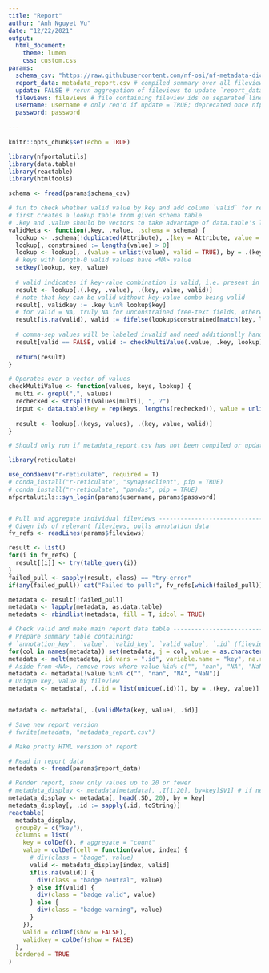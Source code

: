 ---
title: "Report"
author: "Anh Nguyet Vu"
date: "12/22/2021"
output: 
  html_document:
    theme: lumen
    css: custom.css
params:
  schema_csv: "https://raw.githubusercontent.com/nf-osi/nf-metadata-dictionary/main/NF.csv"
  report_data: metadata_report.csv # compiled summary over all fileviews
  update: FALSE # rerun aggregation of fileviews to update `report_data`
  fileviews: fileviews # file containing fileview ids on separated lines
  username: username # only req'd if update = TRUE; deprecated once nfportalutils uses authtoken by default
  password: password
  
---

```{r setup, include=FALSE}
knitr::opts_chunk$set(echo = TRUE)

library(nfportalutils)
library(data.table)
library(reactable)
library(htmltools)

schema <- fread(params$schema_csv)

# fun to check whether valid value by key and add column `valid` for result
# first creates a lookup table from given schema table
# .key and .value should be vectors to take advantage of data.table's lookup
validMeta <- function(.key, .value, .schema = schema) {
  lookup <- .schema[!duplicated(Attribute), .(key = Attribute, value = strsplit(`Valid Values`, split = ", ?"))]
  lookup[, constrained := lengths(value) > 0]
  lookup <- lookup[, .(value = unlist(value), valid = TRUE), by = .(key, constrained)] 
  # keys with length-0 valid values have <NA> value
  setkey(lookup, key, value)
  
  # valid indicates if key-value combination is valid, i.e. present in lookup
  result <- lookup[.(.key, .value), .(key, value, valid)]
  # note that key can be valid without key-value combo being valid
  result[, validkey := .key %in% lookup$key]
  # for valid = NA, truly NA for unconstrained free-text fields, otherwise not valid
  result[is.na(valid), valid := fifelse(lookup$constrained[match(key, lookup$key)], FALSE, NA)]
  
  # comma-sep values will be labeled invalid and need additionally handling
  result[valid == FALSE, valid := checkMultiValue(.value, .key, lookup)]
  
  return(result)
}

# Operates over a vector of values 
checkMultiValue <- function(values, keys, lookup) {
  multi <- grepl(",", values)
  rechecked <- strsplit(values[multi], ", ?")
  input <- data.table(key = rep(keys, lengths(rechecked)), value = unlist(rechecked), rechecked = values[multi])
  
  result <- lookup[.(keys, values), .(key, value, valid)]
}

```


```{r compile, include=FALSE, eval=params$update}

# Should only run if metadata_report.csv has not been compiled or update is forced

library(reticulate)

use_condaenv("r-reticulate", required = T) 
# conda_install("r-reticulate", "synapseclient", pip = TRUE)
# conda_install("r-reticulate", "pandas", pip = TRUE)
nfportalutils::syn_login(params$username, params$password) 


# Pull and aggregate individual fileviews --------------------------------------#
# Given ids of relevant fileviews, pulls annotation data
fv_refs <- readLines(params$fileviews)

result <- list()
for(i in fv_refs) {
  result[[i]] <- try(table_query(i))
}
failed_pull <- sapply(result, class) == "try-error"
if(any(failed_pull)) cat("Failed to pull:", fv_refs[which(failed_pull)])

metadata <- result[!failed_pull]
metadata <- lapply(metadata, as.data.table)
metadata <- rbindlist(metadata, fill = T, idcol = TRUE)

# Check valid and make main report data table ----------------------------------#
# Prepare summary table containing:
# `annotation_key`, `value`, `valid_key`, `valid_value`, `.id` (fileview id list column)
for(col in names(metadata)) set(metadata, j = col, value = as.character(metadata[[col]]))
metadata <- melt(metadata, id.vars = ".id", variable.name = "key", na.rm = TRUE)
# Aside from <NA>, remove rows where value %in% c("", "nan", "NA", "NaN")
metadata <- metadata[!value %in% c("", "nan", "NA", "NaN")]
# Unique key, value by fileview
metadata <- metadata[, .(.id = list(unique(.id))), by = .(key, value)]


metadata <- metadata[, .(validMeta(key, value), .id)]

# Save new report version
# fwrite(metadata, "metadata_report.csv")

```


```{r render, echo=FALSE}

# Make pretty HTML version of report

# Read in report data
metadata <- fread(params$report_data)

# Render report, show only values up to 20 or fewer
# metadata_display <- metadata[metadata[, .I[1:20], by=key]$V1] # if needed for larger tables
metadata_display <- metadata[, head(.SD, 20), by = key]
metadata_display[, .id := sapply(.id, toString)]
reactable(
  metadata_display,
  groupBy = c("key"),
  columns = list(
    key = colDef(), # aggregate = "count"
    value = colDef(cell = function(value, index) {
      # div(class = "badge", value)
      valid <- metadata_display[index, valid]
      if(is.na(valid)) {
        div(class = "badge neutral", value)
      } else if(valid) {
        div(class = "badge valid", value)
      } else {
        div(class = "badge warning", value)
      }
    }),
    valid = colDef(show = FALSE),
    validkey = colDef(show = FALSE)
  ),
  bordered = TRUE
)


```

